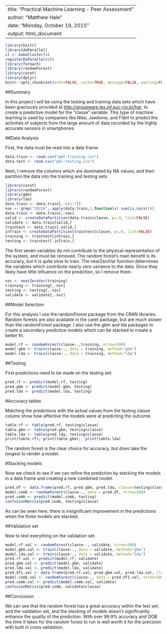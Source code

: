 
---
title: "Practical Machine Learning - Peer Assessment"
author: "Matthew Hale"
date: "Monday, October 19, 2015"
output: html_document
---

```r
library(knitr)
library(doParallel)
cl <- makeCluster(4)
registerDoParallel(cl)
library(foreach)
library(randomForest)
library(caret)
library(dplyr)
knitr::opts_chunk$set(echo=FALSE, cache=TRUE, message=FALSE, warning=FALSE)
```

##Summary

In this project I will be using the testing and training data sets which have been graciously provided at [http://groupware.les.inf.puc-rio.br/har](http://groupware.les.inf.puc-rio.br/har), to create a predictive model for the "classe" variable. This type of machine learning is used by companies like Nike, Jawbone, and Fitbit to predict the activities of subjects from the large amount of data recorded by the highly accurate sensors in smartphones. 

##Data Analysis

First, the data must be read into a data frame:

```r
data.train <- read.csv("pml-training.csv")
data.test <- read.csv("pml-testing.csv")
```

Next, I remove the columns which are dominated by NA values, and then partition the data into the training and testing sets 

```r
library(caret)
library(randomForest)
library(gbm)
library(lda)
data.train <- data.train[,-c(1:7)]
nas <- grep("19216", apply(data.train,2,function(x) sum(is.na(x))))
data.train <- data.train[,-nas]
valid <- createDataPartition(data.train$classe, p=.4, list=FALSE)
validate <- data.train[valid,]
traintest <- data.train[-valid,]
inTrain <- createDataPartition(traintest$classe, p=.6, list=FALSE)
training <- traintest[inTrain,]
testing <- traintest[-inTrain,]
```

The first seven variables do not contribute to the physical representation of the system, and must be removed. The random forest's main benefit is its accuracy, but it is quite slow to train. The nearZeroVar function determines the variables which contribute nearly zero variance to the data. Since they likely have little influence on the prediction, so I remove them.

```r
nzv <- nearZeroVar(training)
training <- training[,-nzv]
testing <- testing[,-nzv]
validate <- validate[,-nvz]
```

##Model Selection

For this analysis I use the randomForest package from the CRAN libraries. Random forests are also available in the caret package, but are much slower than the randomForest package. I also use the gbm and lda packages to create a secondary predictive models which can be stacked to create a better fit.
```r
model.rf <- randomForest(classe~.,training, ntree=500)
model.gbm <- train(classe~., data = training, method="gbm")
model.lda <- train(classe~., data = training, method="lda")
```

##Testing

First predictions need to be made on the testing set:

```r
pred.rf <- predict(model.rf, testing)
pred.gbm <- predict(model.gbm, testing)
pred.lda <- predict(model.lda, testing)
```

#Accuracy tables

Matching the predictions with the actual values from the testing classe colums show how affective the models
were at predicting the outcome.

```r
table.rf <- table(pred.rf, testing$classe)
table.gbm <- table(pred.gbm, testing$classe)
table.lda <- table(pred.lda, testing$classe)
print(table.rf); print(table.gbm);  print(table.lda)
```
The random forest is the clear choice for accuracy, but does take the longest to render a model.

#Stacking models

Now we check to see if we can refine the prediction by stacking the models in a data frame and creating a new
combined model.

```r
pred.df <- data.frame(pred.rf, pred.gbm, pred.lda, classe=testing$classe)
model.comb <- randomForest(classe~., data = pred.df, ntree=500)
pred.comb <- predict(model.comb, testing)
confusionMatrix(pred.comb, testing$classe)
```

As can be seen here, there is insignificant improvement in the predictions when the three models are stacked.

##Validation set

Now to test everything on the validation set.

```r
model.rf.val <- randomForest(classe~., validate, ntree=500)
model.gbm.val <- train(classe~., data = validate, method="gbm")
model.lda.val <- train(classe~., data = validate, method="lda")
pred.rf.val <- predict(model.rf, validate)
pred.gbm.val <- predict(model.gbm, validate)
pred.lda.val <- predict(model.lda, validate)
pred.df1.val <- data.frame(pred.rf.val, pred.gbm.val, pred.lda.val, classe=validate$classe)
model.comb.val <- randomForest(classe~., data = pred.df1.val, ntree=500)
pred.comb.val <- predict(model.comb.val, validate)
confusionMatrix(pred.comb, validate$classe)
```

##Conclusion

We can see that the random forest has a great accuracy within the test set, and the validation set, and the 
stacking of models doesn't significantly enhance the quality of the prediction. With over 99.9% accuracy and OOB
the time it takes for the random forest to run is well worth it for the precision with built in cross validation.